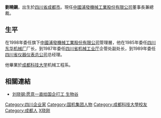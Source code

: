 '''劉曉鋼'''{{BD|1967年|11月|catIdx=L}}，出生於[[四川省|四川省]][[成都市|成都市]]。現任[[中國浦發機械工業股份有限公司|中國浦發機械工業股份有限公司]]董事長兼總裁。

==生平==
在1998年委任旗下[[中國浦發機械工業股份有限公司|中國浦發機械工業股份有限公司]]管理層，他在1985年委任[[四川东华机械厂|四川东华机械厂]]厂长，到1987年委任[[四川省机械工业厅|四川省机械工业厅]]企管处副处长，到1989年委任[[四川省仪器仪表总公司|四川省仪器仪表总公司]]总经理。

他畢業於[[成都科技大学|成都科技大学]]机械工程系。

==相關連結==
*[https://web.archive.org/web/20081202074008/http://www.bioon.com/industry/talents/314087.shtml 刘晓钢:愿意一直给国企打工 生物谷]

{{DEFAULTSORT:L}}
[[Category:四川企业家|Category:四川企业家]]
[[Category:国机集团人物|Category:国机集团人物]]
[[Category:成都科技大學校友|Category:成都科技大學校友]]
[[Category:成都人|Category:成都人]]
[[Category:刘姓|X晓刚]]